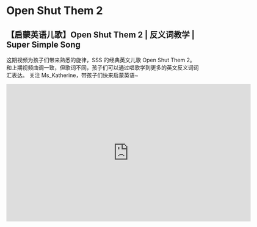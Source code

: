 # Open Shut Them 2

## 【启蒙英语儿歌】Open Shut Them 2 | 反义词教学 | Super Simple Song

这期视频为孩子们带来熟悉的旋律，SSS 的经典英文儿歌 Open Shut Them 2。
和上期视频曲调一致，但歌词不同，孩子们可以通过唱歌学到更多的英文反义词词汇表达。
关注 Ms_Katherine，带孩子们快来启蒙英语~

<iframe
  src="https://player.bilibili.com/player.html?bvid=BV1Ah411g796&cid=1&page=1"
  scrolling="no"
  border="0"
  frameborder="no"
  framespacing="0"
  allowfullscreen="true"
  width="640"
  height="360"
></iframe>
